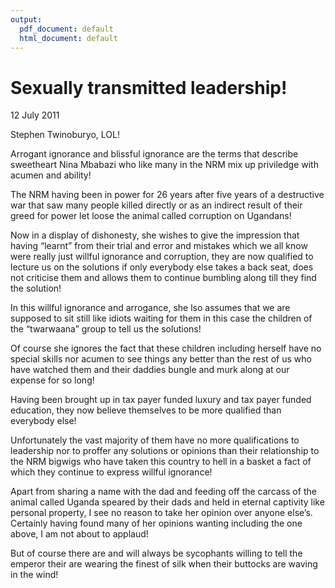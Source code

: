 ```yaml
---
output:
  pdf_document: default
  html_document: default
---
```

# Sexually transmitted leadership!

12 July 2011

Stephen Twinoburyo, LOL!

Arrogant ignorance and blissful ignorance are the terms that describe sweetheart Nina Mbabazi who like many in the NRM mix up priviledge with acumen and ability!

The NRM having been in power for 26 years after five years of a destructive war that saw many people killed directly or as an indirect result of their greed for power let loose the animal called corruption on Ugandans!

Now in a display of dishonesty, she wishes to give the impression that having "learnt" from their trial and error and mistakes which we all know were really just willful ignorance and corruption, they are now qualified to lecture us on the solutions if only everybody else takes a back seat, does not criticise them and allows them to continue bumbling along till they find the solution!

In this willful ignorance and arrogance, she lso assumes that we are supposed to sit still like idiots waiting for them in this case the children of the "twarwaana" group to tell us the solutions!

Of course she ignores the fact that these children including herself have no special skills nor acumen to see things any better than the rest of us who have watched them and their daddies bungle and murk along at our expense for so long!

Having been brought up in tax payer funded luxury and tax payer funded education, they now believe themselves to be more qualified than everybody else!

Unfortunately the vast majority of them have no more qualifications to leadership nor to proffer any solutions or opinions than their relationship to the NRM bigwigs who have taken this country to hell in a basket a fact of which they continue to express willful ignorance!

Apart from sharing a name with the dad and feeding off the carcass of the animal called Uganda speared by their dads and held in eternal captivity like personal property, I see no reason to take her opinion over anyone else's. Certainly having found many of her opinions wanting including the one above, I am not about to applaud!

But of course there are and will always be sycophants willing to tell the emperor their are wearing the finest of silk when their buttocks are waving in the wind!